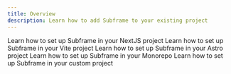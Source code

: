 ```yaml
---
title: Overview
description: Learn how to add Subframe to your existing project
---
```



<CardGroup>
    <Card title="NextJS" icon="link" href="/getting-started/framework-guides/nextjs">
        Learn how to set up Subframe in your NextJS project
    </Card>
    <Card title="Vite" icon="link" href="/getting-started/framework-guides/vite">
        Learn how to set up Subframe in your Vite project
    </Card>
    <Card title="Astro" icon="link" href="/getting-started/framework-guides/astro">
        Learn how to set up Subframe in your Astro project
    </Card>
    <Card title="Monorepo" icon="link" href="/getting-started/framework-guides/monorepo">
        Learn how to set up Subframe in your Monorepo
    </Card>
    <Card title="Manual" icon="link" href="/getting-started/framework-guides/manual">
        Learn how to set up Subframe in your custom project
    </Card>
</CardGroup>